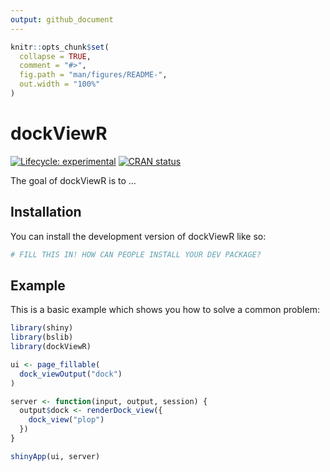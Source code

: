 ```yaml
---
output: github_document
---
```


<!-- README.md is generated from README.Rmd. Please edit that file -->

```r
knitr::opts_chunk$set(
  collapse = TRUE,
  comment = "#>",
  fig.path = "man/figures/README-",
  out.width = "100%"
)
```

# dockViewR

<!-- badges: start -->
[![Lifecycle: experimental](https://img.shields.io/badge/lifecycle-experimental-orange.svg)](https://lifecycle.r-lib.org/articles/stages.html#experimental)
[![CRAN status](https://www.r-pkg.org/badges/version/dockViewR)](https://CRAN.R-project.org/package=dockViewR)
<!-- badges: end -->

The goal of dockViewR is to ...

## Installation

You can install the development version of dockViewR like so:

``` r
# FILL THIS IN! HOW CAN PEOPLE INSTALL YOUR DEV PACKAGE?
```

## Example

This is a basic example which shows you how to solve a common problem:

```r
library(shiny)
library(bslib)
library(dockViewR)

ui <- page_fillable(
  dock_viewOutput("dock")
)

server <- function(input, output, session) {
  output$dock <- renderDock_view({
    dock_view("plop")
  })
}

shinyApp(ui, server)
```
